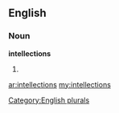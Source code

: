 ==English==

===Noun===
'''intellections'''

# {{plural of|[[intellection]]}}

[[Category:English plurals]]

[[ar:intellections]]
[[my:intellections]]